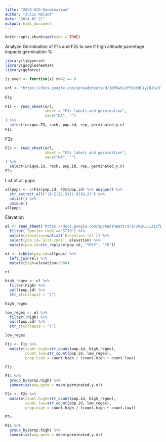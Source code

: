 ```yaml
---
title: "2023-UCD-Germination"
author: "Julin Maloof"
date: "2024-02-21"
output: html_document
---
```


```r
knitr::opts_chunk$set(echo = TRUE)
```

Analyze Germination of F1s and F2s to see if high altitude parentage impacts germination %

```r
library(tidyverse)
library(googlesheets4)
library(ggforce)

is.even <- function(x) x%%2 == 0

url <- "https://docs.google.com/spreadsheets/d/1BM5wVLOffxUdHC1yCBJbv3le5hf7Q-WspYVM_nYBiXQ"
```

F1s
```r
F1s <- read_sheet(url, 
                  sheet = "F1s labels and germination",
                  na=c("NA", "")
) %>% 
  select(unique.ID, rack, pop.id, rep, germinated.y.n)
F1s
```

F2s
```r
F2s <- read_sheet(url, 
                  sheet = "F2s labels and germination",
                  na=c("NA", "")
) %>% 
  select(unique.ID, rack, pop.id, rep, germinated.y.n)
F2s
```

List of all pops
```r
allpops <- c(F1s$pop.id, F2s$pop.id) %>% unique() %>%
  str_extract_all("[A-Z]{2,3}[1-9]{0,2}") %>%
  unlist() %>%
  unique()
allpops
```


Elevation
```r
el <- read_sheet("https://docs.google.com/spreadsheets/d/1FORIRL-1J15fD5iPqVyv_EWbc6uhV83-NL8SsjJL0Hw/edit#gid=0") %>% 
  filter(`Species Code`=="STTO") %>%
  mutate(elevation=unlist(`Elevation (m)`)) %>%
  select(pop.id=`Site code`, elevation) %>%
  mutate(pop.id=str_replace(pop.id, "YOSE", "YO"))

el <- tibble(pop.id=allpops) %>%
  left_join(el) %>%
  mutate(high=elevation>2000)

el
```


```r
high_regex <- el %>%
  filter(high) %>% 
  pull(pop.id) %>%
  str_c(collapse = "|")

high_regex

low_regex <- el %>%
  filter(!high) %>% 
  pull(pop.id) %>%
  str_c(collapse = "|")

low_regex
```

```r
F1s <- F1s %>%
  mutate(count.high=str_count(pop.id, high_regex),
         count.low=str_count(pop.id, low_regex),
         prop.high = count.high / (count.high + count.low))

F1s
```

```r
F1s %>%
  group_by(prop.high) %>%
  summarise(avg.germ = mean(germinated.y.n))
```

```r
F2s <- F2s %>%
  mutate(count.high=str_count(pop.id, high_regex),
         count.low=str_count(pop.id, low_regex),
         prop.high = count.high / (count.high + count.low))

F2s
```

```r
F2s %>%
  group_by(prop.high) %>%
  summarise(avg.germ = mean(germinated.y.n))
```

